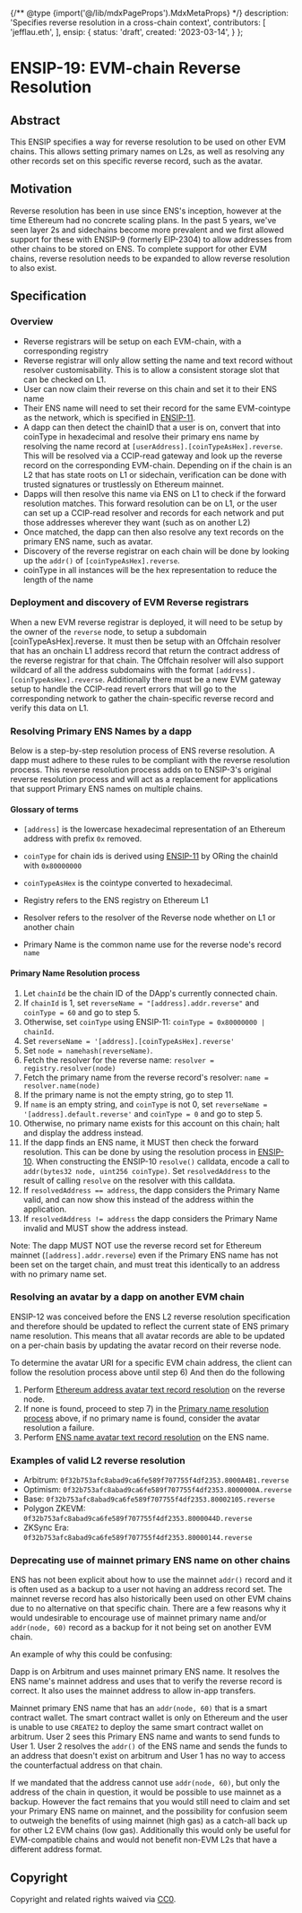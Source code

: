 {/** @type {import('@/lib/mdxPageProps').MdxMetaProps} */}
    description: 'Specifies reverse resolution in a cross-chain context',
    contributors: [
        'jefflau.eth',
    ],
    ensip: {
        status: 'draft',
        created: '2023-03-14',
    }
};

# ENSIP-19: EVM-chain Reverse Resolution

## Abstract

This ENSIP specifies a way for reverse resolution to be used on other EVM chains. This allows setting primary names on L2s, as well as resolving any other records set on this specific reverse record, such as the avatar.

## Motivation

Reverse resolution has been in use since ENS's inception, however at the time Ethereum had no concrete scaling plans. In the past 5 years, we've seen layer 2s and sidechains become more prevalent and we first allowed support for these with ENSIP-9 (formerly EIP-2304) to allow addresses from other chains to be stored on ENS. To complete support for other EVM chains, reverse resolution needs to be expanded to allow reverse resolution to also exist.

## Specification

### Overview

* Reverse registrars will be setup on each EVM-chain, with a corresponding registry
* Reverse registrar will only allow setting the name and text record without resolver customisability.
  This is to allow a consistent storage slot that can be checked on L1.
* User can now claim their reverse on this chain and set it to their ENS name
* Their ENS name will need to set their record for the same EVM-cointype as the network, which is specified in [ENSIP-11](https://docs.ens.domains/ensip/11).
* A dapp can then detect the chainID that a user is on, convert that into coinType in hexadecimal and resolve their primary ens name by resolving the name record at `[userAddress].[coinTypeAsHex].reverse`. This will be resolved via a CCIP-read gateway and look up the reverse record on the corresponding EVM-chain. Depending on if the chain is an L2 that has state roots on L1 or sidechain, verification can be done with trusted signatures or trustlessly on Ethereum mainnet.
* Dapps will then resolve this name via ENS on L1 to check if the forward resolution matches. This forward resolution can be on L1, or the user can set up a CCIP-read resolver and records for each network and put those addresses wherever they want (such as on another L2)
* Once matched, the dapp can then also resolve any text records on the primary ENS name, such as avatar.
* Discovery of the reverse registrar on each chain will be done by looking up the `addr()` of `[coinTypeAsHex].reverse`.
* coinType in all instances will be the hex representation to reduce the length of the name

### Deployment and discovery of EVM Reverse registrars

When a new EVM reverse registrar is deployed, it will need to be setup by the owner of the `reverse` node, to setup a subdomain [coinTypeAsHex].reverse. It must then be setup with an Offchain resolver that has an onchain L1 address record that return the contract address of the reverse registrar for that chain. The Offchain resolver will also support wildcard of all the address subdomains with the format `[address].[coinTypeAsHex].reverse`. Additionally there must be a new EVM gateway setup to handle the CCIP-read revert errors that will go to the corresponding network to gather the chain-specific reverse record and verify this data on L1.

### Resolving Primary ENS Names by a dapp

Below is a step-by-step resolution process of ENS reverse resolution. A dapp must adhere to these rules to be compliant with the reverse resolution process. This reverse resolution process adds on to ENSIP-3's original reverse resolution process and will act as a replacement for applications that support Primary ENS names on multiple chains.

#### Glossary of terms

* `[address]` is the lowercase hexadecimal representation of an Ethereum address with prefix `0x` removed.

* `coinType` for chain ids is derived using [ENSIP-11](https://docs.ens.domains/ensip/11) by ORing the chainId with `0x80000000`

* `coinTypeAsHex` is the cointype converted to hexadecimal.

* Registry refers to the ENS registry on Ethereum L1

* Resolver refers to the resolver of the Reverse node whether on L1 or another chain

* Primary Name is the common name use for the reverse node's record `name`

#### Primary Name Resolution process

1) Let `chainId` be the chain ID of the DApp's currently connected chain.
2) If `chainId` is 1, set `reverseName = "[address].addr.reverse"` and `coinType = 60` and go to step 5.
3) Otherwise, set `coinType` using ENSIP-11: `coinType = 0x80000000 | chainId`.
4) Set `reverseName = '[address].[coinTypeAsHex].reverse'`
5) Set `node = namehash(reverseName)`.
6) Fetch the resolver for the reverse name: `resolver = registry.resolver(node)`
7) Fetch the primary name from the reverse record's resolver: `name = resolver.name(node)`
8) If the primary name is not the empty string, go to step 11.
9) If `name` is an empty string, and `coinType` is not 0, set `reverseName = '[address].default.reverse'` and `coinType = 0` and go to step 5.
10) Otherwise, no primary name exists for this account on this chain; halt and display the address instead.
11) If the dapp finds an ENS name, it MUST then check the forward resolution. This can be done by using the resolution process in [ENSIP-10](https://docs.ens.domains/ensip/10). When constructing the ENSIP-10 `resolve()` calldata, encode a call to `addr(bytes32 node, uint256 coinType)`. Set `resolvedAddress` to the result of calling `resolve` on the resolver with this calldata.
12) If `resolvedAddress == address`, the dapp considers the Primary Name valid, and can now show this instead of the address within the application.
13) If `resolvedAddress != address` the dapp considers the Primary Name invalid and MUST show the address instead.
    
Note: The dapp MUST NOT use the reverse record set for Ethereum mainnet (`[address].addr.reverse`) even if the Primary ENS name has not been set on the target chain, and must treat this identically to an address with no primary name set. 

### Resolving an avatar by a dapp on another EVM chain

ENSIP-12 was conceived before the ENS L2 reverse resolution specification and therefore should be updated to reflect the current state of ENS primary name resolution. This means that all avatar records are able to be updated on a per-chain basis by updating the avatar record on their reverse node.

To determine the avatar URI for a specific EVM chain address, the client can follow the resolution process above until step 6) And then do the following

1. Perform [Ethereum address avatar text record resolution](https://docs.ens.domains/ensip/12#ethereum-address) on the reverse node.
2. If none is found, proceed to step 7) in the [Primary name resolution process](#primary-name-resolution-process) above, if no primary name is found, consider the avatar resolution a failure.
3. Perform [ENS name avatar text record resolution](https://docs.ens.domains/ensip/12#ens-name) on the ENS name.

### Examples of valid L2 reverse resolution

* Arbitrum: `0f32b753afc8abad9ca6fe589f707755f4df2353.8000A4B1.reverse`
* Optimism: `0f32b753afc8abad9ca6fe589f707755f4df2353.8000000A.reverse`
* Base: `0f32b753afc8abad9ca6fe589f707755f4df2353.80002105.reverse`
* Polygon ZKEVM: `0f32b753afc8abad9ca6fe589f707755f4df2353.8000044D.reverse`
* ZKSync Era: `0f32b753afc8abad9ca6fe589f707755f4df2353.80000144.reverse`

### Deprecating use of mainnet primary ENS name on other chains

ENS has not been explicit about how to use the mainnet `addr()` record and it is often used as a backup to a user not having an address record set. The mainnet reverse record has also historically been used on other EVM chains due to no alternative on that specific chain. There are a few reasons why it would undesirable to encourage use of mainnet primary name and/or `addr(node, 60)` record as a backup for it not being set on another EVM chain.

An example of why this could be confusing:

Dapp is on Arbitrum and uses mainnet primary ENS name. It resolves the ENS name's mainnet address and uses that to verify the reverse record is correct. It also uses the mainnet address to allow in-app transfers.

Mainnet primary ENS name that has an `addr(node, 60)` that is a smart contract wallet. The smart contract wallet is only on Ethereum and the user is unable to use `CREATE2` to deploy the same smart contract wallet on arbitrum. User 2 sees this Primary ENS name and wants to send funds to User 1. User 2 resolves the `addr()` of the ENS name and sends the funds to an address that doesn't exist on arbitrum and User 1 has no way to access the counterfactual address on that chain.

If we mandated that the address cannot use `addr(node, 60)`, but only the address of the chain in question, it would be possible to use mainnet as a backup. However the fact remains that you would still need to claim and set your Primary ENS name on mainnet, and the possibility for confusion seem to outweigh the benefits of using mainnet (high gas) as a catch-all back up for other L2 EVM chains (low gas). Additionally this would only be useful for EVM-compatible chains and would not benefit non-EVM L2s that have a different address format. 

## Copyright

Copyright and related rights waived via [CC0](https://creativecommons.org/publicdomain/zero/1.0/).

